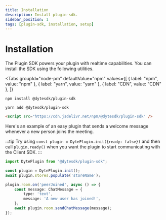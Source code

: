 ```yaml
---
title: Installation
description: Install plugin-sdk.
sidebar_position: 1
tags: [plugin-sdk, installation, setup]
---
```

# Installation

The Plugin SDK powers your plugin with realtime capabilities. You can install the SDK using the following utilities.


<Tabs
  groupId="node-pm"
  defaultValue="npm"
  values={[
    { label: "npm", value: "npm" },
    { label: "yarn", value: "yarn" },
    { label: "CDN", value: "CDN" },
  ]}
>
  <TabItem value="npm">

```shell
npm install @dytesdk/plugin-sdk
```

  </TabItem>
  <TabItem value="yarn">

```shell
yarn add @dytesdk/plugin-sdk
```

  </TabItem>
  <TabItem value="CDN">

```html
<script src="https://cdn.jsdelivr.net/npm/@dytesdk/plugin-sdk" />
```

  </TabItem>
</Tabs>

Here's an example of an easy plugin that sends a welcome message whenever a new person joins the meeting.

:::tip
Try using `const plugin = DytePlugin.init({ready: false})` and then call `plugin.ready()` when you want the plugin to start communicating with the Client SDK.
:::

```ts
import DytePlugin from "@dytesdk/plugin-sdk";

const plugin = DytePlugin.init();
await plugin.stores.populate('storeName');

plugin.room.on('peerJoined', async () => { 
    const message: ChatMessage = { 
        type: 'text',
        message: 'A new user has joined!',
    };
    await plugin.room.sendChatMessage(message);
});
```
